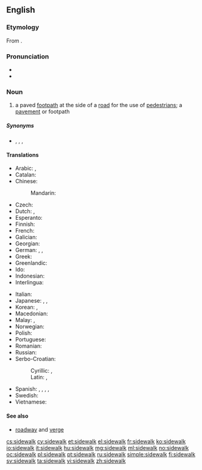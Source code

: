 ==English==
{{wikipedia}}

===Etymology===
From {{compound|side|walk|lang=en}}.

===Pronunciation===
* {{IPA|/saɪdwɔːk/|lang=en}}
* {{audio|en-us-sidewalk.ogg|Audio (US)}}

===Noun===
{{en-noun}}

# {{US}} a paved [[footpath]] at the side of a [[road]] for the use of [[pedestrian]]s; a [[pavement]] {{qualifier|UK}} or footpath {{qualifier|Australia}}

=====Synonyms=====
* {{sense|paved footpath}} {{onym|en|footpath}}, {{onym|en|footway}}, {{onym|en|platform}}, {{onym|en|pavement}}

====Translations====
{{trans-top|paved footpath}}
* Arabic: {{t-|ar|رصيف|m|tr=raSiif}}, {{t-|ar|طوار|m|tr=Tawaar, Tuwaar}}
* Catalan: {{t-|ca|vorera|f}}
* Chinese:
*: Mandarin: {{t-|cmn|人行道|tr=rénxíngdào|sc=Hani}}
* Czech: {{t+|cs|chodník|m}}
* Dutch: {{t+|nl|stoep|f|m}}, {{t+|nl|trottoir|n}}
* Esperanto: {{t-|eo|trotuaro|xs=Esperanto}}
* Finnish: {{t+|fi|jalkakäytävä}}
* French: {{t+|fr|trottoir|m}}
* Galician: {{t-|gl|calzada|f}}
* Georgian: {{t|ka|ტროტუარი|tr=trotuari|sc=Geor}}
* German: {{t+|de|Bürgersteig|m}}, {{t+|de|Gehweg|m}}, {{t+|de|Gehsteig|m}}
* Greek: {{t+|el|πεζοδρόμιο|n|tr=pezodrómio|sc=Grek}}
* Greenlandic: {{t-|kl|aqqutissiaq}}
* Ido: {{t+|io|trotuaro|xs=Ido}}
* Indonesian: {{t+|id|trotoar}}
* Interlingua: {{t-|ia|trottoir}}
{{trans-mid}}
* Italian: {{t+|it|marciapiede|m}}
* Japanese: {{t+|ja|歩道|tr=ほどう, hodō}},  {{t+|ja|舗道|tr=ほどう, hodō}}, {{t-|ja|舗装|tr=ほそう, hosō}}
* Korean: {{t|ko|보도|tr=bodo|sc=Kore}}, {{t|ko|步道|sc=Kore}}
* Macedonian: {{t-|mk|тротоар|m|tr=trotoár}}
* Malay: {{t|ms|laluan jalan kaki}}, {{t|ms|trotoar}}
* Norwegian: {{t-|no|fortau|n}}
* Polish: {{t+|pl|chodnik|m}}
* Portuguese: {{t+|pt|calçada|f}}
* Romanian: {{t+|ro|trotuar|n}}
* Russian: {{t+|ru|тротуар|m|tr=trotuár}}
* Serbo-Croatian:
*: Cyrillic: {{t-|sh|тротоар|m}}, {{t-|sh|плочник|m}}
*: Latin: {{t-|sh|trotoar|m}}, {{t-|sh|pločnik|m}}
* Spanish: {{t+|es|acera|f}}, {{t+|es|andén|m}} {{qualifier|Colombia}}, {{t+|es|banqueta|f}} {{qualifier|Guatemala|Mexico}}, {{t+|es|escarpa|f}} {{qualifier|Southeastern Mexico}}, {{t+|es|vereda|f}} {{qualifier|Argentina|Chile|Paraguay|Uruguay}}
* Swedish: {{t+|sv|trottoar}}
* Vietnamese: {{t|vi|vỉa hè}}
{{trans-bottom}}

====See also====
* [[roadway]] and [[verge]]

[[cs:sidewalk]]
[[cy:sidewalk]]
[[et:sidewalk]]
[[el:sidewalk]]
[[fr:sidewalk]]
[[ko:sidewalk]]
[[io:sidewalk]]
[[it:sidewalk]]
[[hu:sidewalk]]
[[mg:sidewalk]]
[[ml:sidewalk]]
[[no:sidewalk]]
[[oc:sidewalk]]
[[pl:sidewalk]]
[[pt:sidewalk]]
[[ru:sidewalk]]
[[simple:sidewalk]]
[[fi:sidewalk]]
[[sv:sidewalk]]
[[ta:sidewalk]]
[[vi:sidewalk]]
[[zh:sidewalk]]